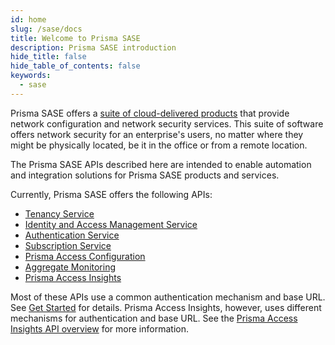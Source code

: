 ```yaml
---
id: home
slug: /sase/docs
title: Welcome to Prisma SASE
description: Prisma SASE introduction
hide_title: false
hide_table_of_contents: false
keywords:
  - sase
---
```


Prisma SASE offers a [suite of cloud-delivered products](https://docs.paloaltonetworks.com/sase.html)
that provide network configuration and network
security services. This suite of software offers network security for an enterprise's users, no
matter where they might be physically located, be it in the office or from a remote location.

The Prisma SASE APIs described here are intended to enable automation and integration solutions for
Prisma SASE products and services.

Currently, Prisma SASE offers the following APIs:

- [Tenancy Service](/sase/api/tenancy)
- [Identity and Access Management Service](/sase/api/iam)
- [Authentication Service](/sase/api/auth)
- [Subscription Service](/sase/api/subscription/introduction)
- [Prisma Access Configuration](/sase/docs/prisma-access-config/)
- [Aggregate Monitoring](/sase/docs/mt-monitor)
- [Prisma Access Insights](/sase/docs/insights)

Most of these APIs use a common authentication mechanism and base URL. See [Get Started](/sase/docs/getstarted) for details.
Prisma Access Insights, however, uses different mechanisms for authentication and base URL. See the
[Prisma Access Insights API overview](/sase/docs/insights) for more information.
